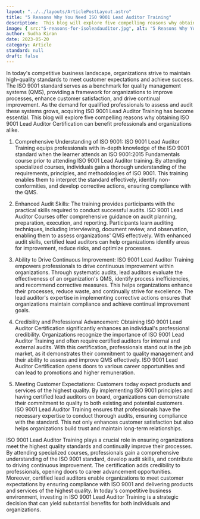 ```yaml
---
layout: "../../layouts/ArticlePostLayout.astro"
title: "5 Reasons Why You Need ISO 9001 Lead Auditor Training"
description:  This blog will explore five compelling reasons why obtaining ISO 9001 Lead Auditor Certification can benefit professionals and organizations alike.
image: { src:"5-reasons-for-isoleadauditor.jpg", alt: "5 Reasons Why You Need ISO 9001 Lead Auditor Training" }
author: Sudha Kiran
date: 2023-05-20
category: Article
standard: null
draft: false
---
```

In today's competitive business landscape, organizations strive to maintain high-quality standards to meet customer expectations and achieve success. The ISO 9001 standard serves as a benchmark for quality management systems (QMS), providing a framework for organizations to improve processes, enhance customer satisfaction, and drive continual improvement. As the demand for qualified professionals to assess and audit these systems grows, acquiring ISO 9001 Lead Auditor Training has become essential. This blog will explore five compelling reasons why obtaining ISO 9001 Lead Auditor Certification can benefit professionals and organizations alike. 

1. Comprehensive Understanding of ISO 9001: ISO 9001 Lead Auditor Training equips professionals with in-depth knowledge of the ISO 9001 standard when the learner attends an ISO 9001:2015 Fundamentals course prior to attending ISO 9001 Lead Auditor training. By attending specialized courses, individuals gain a thorough understanding of the requirements, principles, and methodologies of ISO 9001. This training enables them to interpret the standard effectively, identify non-conformities, and develop corrective actions, ensuring compliance with the QMS. 

2. Enhanced Audit Skills: The training provides participants with the practical skills required to conduct successful audits. ISO 9001 Lead Auditor Courses offer comprehensive guidance on audit planning, preparation, execution, and reporting. Participants learn auditing techniques, including interviewing, document review, and observation, enabling them to assess organizations' QMS effectively. With enhanced audit skills, certified lead auditors can help organizations identify areas for improvement, reduce risks, and optimize processes. 

3. Ability to Drive Continuous Improvement: ISO 9001 Lead Auditor Training empowers professionals to drive continuous improvement within organizations. Through systematic audits, lead auditors evaluate the effectiveness of an organization's QMS, identify process inefficiencies, and recommend corrective measures. This helps organizations enhance their processes, reduce waste, and continually strive for excellence. The lead auditor's expertise in implementing corrective actions ensures that organizations maintain compliance and achieve continual improvement goals. 

4. Credibility and Professional Advancement: Obtaining ISO 9001 Lead Auditor Certification significantly enhances an individual's professional credibility. Organizations recognize the importance of ISO 9001 Lead Auditor Training and often require certified auditors for internal and external audits. With this certification, professionals stand out in the job market, as it demonstrates their commitment to quality management and their ability to assess and improve QMS effectively. ISO 9001 Lead Auditor Certification opens doors to various career opportunities and can lead to promotions and higher remuneration. 

5. Meeting Customer Expectations: Customers today expect products and services of the highest quality. By implementing ISO 9001 principles and having certified lead auditors on board, organizations can demonstrate their commitment to quality to both existing and potential customers. ISO 9001 Lead Auditor Training ensures that professionals have the necessary expertise to conduct thorough audits, ensuring compliance with the standard. This not only enhances customer satisfaction but also helps organizations build trust and maintain long-term relationships. 

ISO 9001 Lead Auditor Training plays a crucial role in ensuring organizations meet the highest quality standards and continually improve their processes. By attending specialized courses, professionals gain a comprehensive understanding of the ISO 9001 standard, develop audit skills, and contribute to driving continuous improvement. The certification adds credibility to professionals, opening doors to career advancement opportunities. Moreover, certified lead auditors enable organizations to meet customer expectations by ensuring compliance with ISO 9001 and delivering products and services of the highest quality. In today's competitive business environment, investing in ISO 9001 Lead Auditor Training is a strategic decision that can yield substantial benefits for both individuals and organizations. 